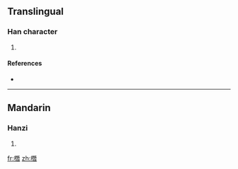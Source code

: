==Translingual==

===Han character===
{{Han char|rn=75|rad=木|as=12|sn=16|four=|canj=木一山日 (DMUA)}}

# {{defn|Han|sort=木12}}

====References====
* {{Han ref|kx=0555.110|dkj=15595|dj=0944.040|hdz=21290.070|uh=6A6C|ud=27244}}

----

==Mandarin==

===Hanzi===
{{cmn-hanzi|pin=[[cén]] ([[cen2]]), [[shàn]] ([[shan4]])|wg=ts'en<sup>2</sup>, shan<sup>4</sup>}}

# {{defn|Mandarin}}

[[fr:橬]]
[[zh:橬]]
